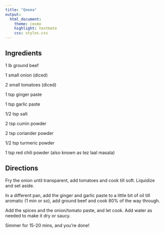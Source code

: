 ```yaml
---
title: "Qeema"
output:
  html_document:
    theme: cosmo
    highlight: textmate
    css: styles.css
---
```


## Ingredients

1 lb ground beef

1 small onion (diced)

2 small tomatoes (diced)

1 tsp ginger paste

1 tsp garlic paste

1/2 tsp salt

2 tsp cumin powder

2 tsp coriander powder

1/2 tsp turmeric powder

1 tsp red chili powder (also known as tez laal masala)

## Directions

Fry the onion until transparent, add tomatoes and cook till soft. Liquidize and set aside.

In a different pan, add the ginger and garlic paste to a little bit of oil till aromatic (1 min or so), add ground beef and cook 80% of the way through.

Add the spices and the onion/tomato paste, and let cook. Add water as needed to make it dry or saucy.

Simmer for 15-20 mins, and you're done!
